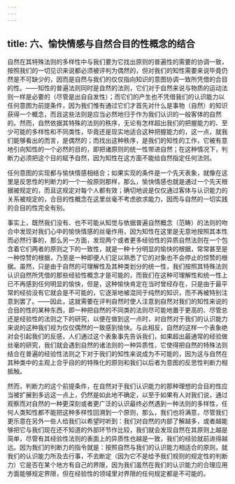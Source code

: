 ```yaml
---
---
---
```

title: 六、愉快情感与自然合目的性概念的结合
---




自然在其特殊法则的多样性中与我们要为它找出原则的普遍性的需要的协调一致，按照我们的一切见识来说都必须被评判为偶然的，但对我们的知性需要来说毕竟仍然是不可缺少的，因而是自然与我们的仅仅指向知识的意图协调一致所凭借的合目的性。——知性的普遍法则同时是自然的法则，它们对于自然来说与物质的运动法则一样是必要的（尽管是出自自发性）；而它们的产生也不凭借我们的认识能力以任何意图为前提条件，因为我们惟有通过它们才首先对什么是事物（自然）的知识获得一个概念，而且这些法则是应当必然地归于作为我们认识的一般客体的自然的。然而，自然依据其特殊的法则的秩序，无论有怎样超出我们的把握能力的、至少可能的多样性和不同类性，毕竟还是现实地适合这种把握能力的，这一点，就我们能够看出的而言，是偶然的；而找出这种秩序，是我们的知性的工作，它被有意地引向知性的一个必然的目的，即把诸原则的统一性带进自然；在这种情况下，判断力必须把这个目的赋予自然，因为知性在这方面不能给自然指定任何法则。

任何意图的实现都与愉快情感相结合；如果实现的条件是一个先天表象，就像在这里是反思性的判断力的一个一般原则那样，那么，愉快情感也就是通过一个先天根据被规定的，而且这规定对每个人都有效；确切地说是仅仅通过客体与认识能力的关系被规定的，合目的性概念在这里丝毫不考虑欲求能力，因而与自然的一切实践的合目的性完全有别。

事实上，既然我们没有、也不可能从知觉与依据普遍自然概念（范畴）的法则的吻合中发现对我们心中的愉快情感的丝毫作用，因为知性在这里是无意地按照其本性而必然行事的，那么另一方面，发现两个或者更多经验性的异质自然法则在一个包含着它们两者的原则之下的一致性，就是一种十分明显的愉快的根据，常常甚至是一种惊赞的根据，乃至是一种即便人们足以熟悉了它的对象也不会停止的惊赞的根据。虽然，只是由于自然的可理解性及其种类划分的统一性，我们按照其特殊法则认识自然所凭借的那些经验性概念才是可能的，而我们在这种可理解性和统一性上已不再感到任何明显的愉快，但是，这种愉快肯定在当时曾经存在，只是由于最平常的经验没有它就会是不可能的，它逐渐地被混同于纯然的知识，而不再被特别注意到罢了。——因此，这就需要在评判自然时使人注意到自然对我们的知性来说的合目的性的某种东西，即一种把自然的不同类的法则尽可能地置于更高的、尽管总还是经验性的法则之下的研究，以便在做到这一点时，对自然对于我们的认识能力来说的这种我们视为仅仅偶然的一致感到愉快。与此相反，自然的这样一个表象绝对会引起我们的反感，人们通过这个表象事先告诉我们，如果超出最通常的经验做丝毫的研究，我们就会遇到自然的诸法则的一种异质性，它使得把自然的特殊法则结合在普遍的经验性法则之下对于我们的知性来说成为不可能的，因为这与自然在其种类中的主观上合乎目的的特殊化的原则和我们以后者为意图的反思性判断力相抵触。

然而，判断力的这个前提条件，在自然对于我们认识能力的那种理想的合目的性应当被扩展到多远这一点上，仍然是如此地不确定，以至于如果有人对我们说，通过观察而对自然的一种更深刻或者更广泛的认识最终必然遇到一种法则的多样性，任何人类知性都不能把这种多样性回溯到一个原则，那么，我们也将满意，尽管我们更乐意在另外一些人给我们以希望时听到：我们对自然的内部了解越多，或者越能够把它与我们现在还不知道的外部环节作比较，我们就会发现自然在其原则上越是简单，尽管有其经验性法则的表面上的异质性也越是一致，我们的经验就前进得越远。因为我们的判断力的指令就是：按照自然与我们的认识能力相适合的原则，就我们的认识能力所及去行事，不去断定（因为它不是给予我们规则的规定性的判断力）它是否在某个地方有自己的界限，因为我们虽然在我们的认识能力的合理应用方面能够规定界限，但在经验性的领域里对界限的任何规定都是不可能的。